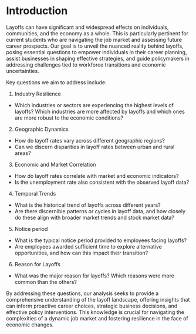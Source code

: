 # Introduction

Layoffs can have significant and widespread effects on individuals, communities, and the economy as a whole. This is particularly pertinent for current students who are navigating the job market and assessing future career prospects. Our goal is to unveil the nuanced reality behind layoffs, posing essential questions to empower individuals in their career planning, assist businesses in shaping effective strategies, and guide policymakers in addressing challenges tied to workforce transitions and economic uncertainties.

Key questions we aim to address include:

1) Industry Resilience
  - Which industries or sectors are experiencing the highest levels of layoffs? Which industries are more affected by layoffs and which ones are more robust to the economic conditions?
2) Geographic Dynamics
  - How do layoff rates vary across different geographic regions? 
  - Can we discern disparities in layoff rates between urban and rural areas?
3) Economic and Market Correlation
  - How do layoff rates correlate with market and economic indicators? 
  - Is the unemployment rate also consistent with the observed layoff data?
4) Temporal Trends
  - What is the historical trend of layoffs across different years?
  - Are there discernible patterns or cycles in layoff data, and how closely do these align with broader market trends and       stock market data?
5) Notice period 
  - What is the typical notice period provided to employees facing layoffs? 
  - Are employees awarded sufficient time to explore alternative opportunities, and how can this impact their transition?
6) Reason for Layoffs
  - What was the major reason for layoffs? Which reasons were more common than the others?
  
By addressing these questions, our analysis seeks to provide a comprehensive understanding of the layoff landscape, offering insights that can inform proactive career choices, strategic business decisions, and effective policy interventions. This knowledge is crucial for navigating the complexities of a dynamic job market and fostering resilience in the face of economic changes.

